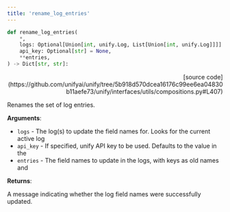 ```yaml
---
title: 'rename_log_entries'
---
```


```python
def rename_log_entries(
    *,
    logs: Optional[Union[int, unify.Log, List[Union[int, unify.Log]]]] = None,
    api_key: Optional[str] = None,
    **entries,
) -> Dict[str, str]:
```

<p align="right">[source code](https://github.com/unifyai/unify/tree/5b918d570dcea16176c99ee6ea04830b11aefe73/unify/interfaces/utils/compositions.py#L407)</p>

Renames the set of log entries.

**Arguments**:

- `logs` - The log(s) to update the field names for. Looks for the current active log
- `api_key` - If specified, unify API key to be used. Defaults to the value in the
- `entries` - The field names to update in the logs, with keys as old names and



**Returns**:

A message indicating whether the log field names were successfully updated.